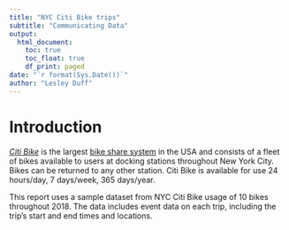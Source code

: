 ```yaml
---
title: "NYC Citi Bike trips"
subtitle: "Communicating Data"
output:
  html_document:
    toc: true
    toc_float: true
    df_print: paged
date: "`r format(Sys.Date())`"
author: "Lesley Duff"
---
```

# Introduction

[*Citi Bike*](https://ride.citibikenyc.com/about) is the largest [bike share system](https://en.wikipedia.org/wiki/Bicycle-sharing_system) in the USA and consists of a fleet of bikes available to users at docking stations throughout New York City. Bikes can be returned to any other station. Citi Bike is available for use 24 hours/day, 7 days/week, 365 days/year.

This report uses a sample dataset from NYC Citi Bike usage of 10 bikes throughout 2018. The data includes event data on each trip, including the trip's start and end times and locations. 


